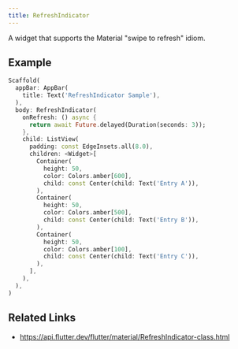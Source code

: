 ```yaml
---
title: RefreshIndicator
---
```


A widget that supports the Material "swipe to refresh" idiom.

## Example

```dart liveslice=RefreshIndicator mockup=iPhone7
Scaffold(
  appBar: AppBar(
    title: Text('RefreshIndicator Sample'),
  ),
  body: RefreshIndicator(
    onRefresh: () async {
      return await Future.delayed(Duration(seconds: 3));
    },
    child: ListView(
      padding: const EdgeInsets.all(8.0),
      children: <Widget>[
        Container(
          height: 50,
          color: Colors.amber[600],
          child: const Center(child: Text('Entry A')),
        ),
        Container(
          height: 50,
          color: Colors.amber[500],
          child: const Center(child: Text('Entry B')),
        ),
        Container(
          height: 50,
          color: Colors.amber[100],
          child: const Center(child: Text('Entry C')),
        ),
      ],
    ),
  ),
)
```

## Related Links

- https://api.flutter.dev/flutter/material/RefreshIndicator-class.html
